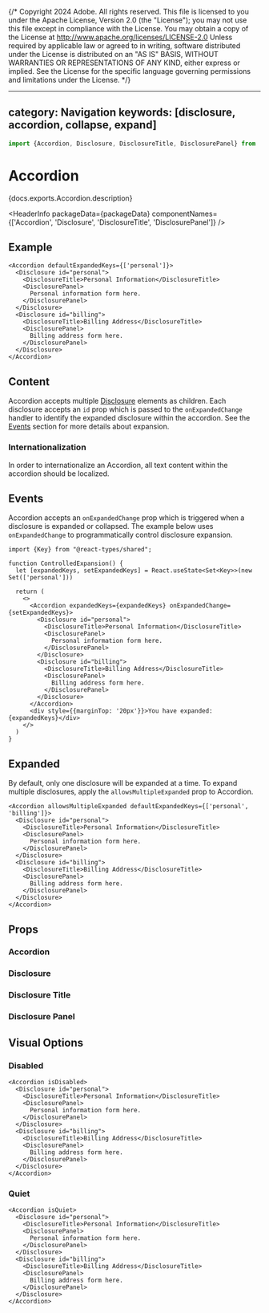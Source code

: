 {/* Copyright 2024 Adobe. All rights reserved.
This file is licensed to you under the Apache License, Version 2.0 (the "License");
you may not use this file except in compliance with the License. You may obtain a copy
of the License at http://www.apache.org/licenses/LICENSE-2.0
Unless required by applicable law or agreed to in writing, software distributed under
the License is distributed on an "AS IS" BASIS, WITHOUT WARRANTIES OR REPRESENTATIONS
OF ANY KIND, either express or implied. See the License for the specific language
governing permissions and limitations under the License. */}



---
category: Navigation
keywords: [disclosure, accordion, collapse, expand]
---

```jsx import
import {Accordion, Disclosure, DisclosureTitle, DisclosurePanel} from '@react-spectrum/accordion';
```

# Accordion

<PageDescription>{docs.exports.Accordion.description}</PageDescription>

<HeaderInfo
  packageData={packageData}
  componentNames={['Accordion', 'Disclosure', 'DisclosureTitle', 'DisclosurePanel']} />

## Example

```tsx example
<Accordion defaultExpandedKeys={['personal']}>
  <Disclosure id="personal">
    <DisclosureTitle>Personal Information</DisclosureTitle>
    <DisclosurePanel>
      Personal information form here.
    </DisclosurePanel>
  </Disclosure>
  <Disclosure id="billing">
    <DisclosureTitle>Billing Address</DisclosureTitle>
    <DisclosurePanel>
      Billing address form here.
    </DisclosurePanel>
  </Disclosure>
</Accordion>
```


## Content

Accordion accepts multiple [Disclosure](Disclosure.html) elements as children. Each disclosure accepts an `id` prop which is passed to the `onExpandedChange` handler to identify the expanded disclosure within the accordion. See the [Events](#events) section for more details about expansion.

### Internationalization
In order to internationalize an Accordion, all text content within the accordion should be localized.

## Events

Accordion accepts an `onExpandedChange` prop which is triggered when a disclosure is expanded or collapsed. The example below uses `onExpandedChange` to programmatically control disclosure expansion.

```tsx example
import {Key} from "@react-types/shared";

function ControlledExpansion() {
  let [expandedKeys, setExpandedKeys] = React.useState<Set<Key>>(new Set(['personal']))
  
  return (
    <>
      <Accordion expandedKeys={expandedKeys} onExpandedChange={setExpandedKeys}>
        <Disclosure id="personal">
          <DisclosureTitle>Personal Information</DisclosureTitle>
          <DisclosurePanel>
            Personal information form here.
          </DisclosurePanel>
        </Disclosure>
        <Disclosure id="billing">
          <DisclosureTitle>Billing Address</DisclosureTitle>
          <DisclosurePanel>
            Billing address form here.
          </DisclosurePanel>
        </Disclosure>
      </Accordion>
      <div style={{marginTop: '20px'}}>You have expanded: {expandedKeys}</div>
    </>
  )
}
```

## Expanded

By default, only one disclosure will be expanded at a time. To expand multiple disclosures, apply the `allowsMultipleExpanded` prop to Accordion.

```tsx example
<Accordion allowsMultipleExpanded defaultExpandedKeys={['personal', 'billing']}>
  <Disclosure id="personal">
    <DisclosureTitle>Personal Information</DisclosureTitle>
    <DisclosurePanel>
      Personal information form here.
    </DisclosurePanel>
  </Disclosure>
  <Disclosure id="billing">
    <DisclosureTitle>Billing Address</DisclosureTitle>
    <DisclosurePanel>
      Billing address form here.
    </DisclosurePanel>
  </Disclosure>
</Accordion>
```
## Props

### Accordion

<PropTable component={docs.exports.Accordion} links={docs.links} />

### Disclosure

<PropTable component={docs.exports.Disclosure} links={docs.links} />

### Disclosure Title

<PropTable component={docs.exports.DisclosureTitle} links={docs.links} />

### Disclosure Panel

<PropTable component={docs.exports.DisclosurePanel} links={docs.links} />

## Visual Options

### Disabled

```tsx example
<Accordion isDisabled>
  <Disclosure id="personal">
    <DisclosureTitle>Personal Information</DisclosureTitle>
    <DisclosurePanel>
      Personal information form here.
    </DisclosurePanel>
  </Disclosure>
  <Disclosure id="billing">
    <DisclosureTitle>Billing Address</DisclosureTitle>
    <DisclosurePanel>
      Billing address form here.
    </DisclosurePanel>
  </Disclosure>
</Accordion>
```

### Quiet

```tsx example
<Accordion isQuiet>
  <Disclosure id="personal">
    <DisclosureTitle>Personal Information</DisclosureTitle>
    <DisclosurePanel>
      Personal information form here.
    </DisclosurePanel>
  </Disclosure>
  <Disclosure id="billing">
    <DisclosureTitle>Billing Address</DisclosureTitle>
    <DisclosurePanel>
      Billing address form here.
    </DisclosurePanel>
  </Disclosure>
</Accordion>
```
